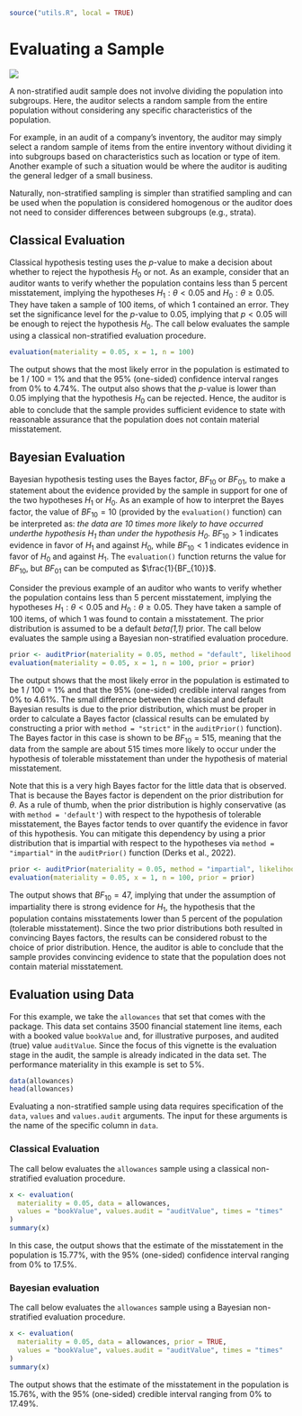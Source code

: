 ```r
source("utils.R", local = TRUE)
```

# Evaluating a Sample {#CHAPTER-5}

![](img/selection.png)

A non-stratified audit sample does not involve dividing the population into
subgroups. Here, the auditor selects a random sample from the entire population
without considering any specific characteristics of the population. 

For example, in an audit of a company's inventory, the auditor may simply select
a random sample of items from the entire inventory without dividing it into
subgroups based on characteristics such as location or type of item. Another
example of such a situation would be where the auditor is auditing the general
ledger of a small business.

Naturally, non-stratified sampling is simpler than stratified sampling and can
be used when the population is considered homogenous or the auditor does not
need to consider differences between subgroups (e.g., strata).

## Classical Evaluation

Classical hypothesis testing uses the *p*-value to make a decision about whether
to reject the hypothesis $H_0$ or not. As an example, consider that an auditor
wants to verify whether the population contains less than 5 percent misstatement,
implying the hypotheses $H_1:\theta<0.05$ and $H_0:\theta\geq0.05$. They have
taken a sample of 100 items, of which 1 contained an error. They set the
significance level for the *p*-value to 0.05, implying that $p < 0.05$ will be
enough to reject the hypothesis $H_0$. The call below evaluates the sample using
a classical non-stratified evaluation procedure.

```r
evaluation(materiality = 0.05, x = 1, n = 100)
```

The output shows that the most likely error in the population is estimated to be
1 / 100 = 1% and that the 95% (one-sided) confidence interval ranges from 0% to
4.74%. The output also shows that the *p*-value is lower than 0.05 implying that
the hypothesis $H_0$ can be rejected. Hence, the auditor is able to conclude
that the sample provides sufficient evidence to state with reasonable assurance
that the population does not contain material misstatement.

## Bayesian Evaluation

Bayesian hypothesis testing uses the Bayes factor, $BF_{10}$ or $BF_{01}$, to
make a statement about the evidence provided by the sample in support for one of
the two hypotheses $H_1$ or $H_0$. As an example of how to interpret the Bayes
factor, the value of $BF_{10} = 10$ (provided by the `evaluation()` function)
can be interpreted as: *the data are 10 times more likely to have occurred underthe hypothesis $H_1$ than under the hypothesis $H_0$*.
$BF_{10} > 1$ indicates evidence in favor of $H_1$ and against $H_0$, while
$BF_{10} < 1$ indicates evidence in favor of $H_0$ and against $H_1$. The
`evaluation()` function returns the value for $BF_{10}$, but $BF_{01}$ can be
computed as $\frac{1}{BF_{10}}$.

Consider the previous example of an auditor who wants to verify whether the
population contains less than 5 percent misstatement, implying the hypotheses
$H_1:\theta<0.05$ and $H_0:\theta\geq0.05$. They have taken a sample of 100
items, of which 1 was found to contain a misstatement. The prior distribution is
assumed to be a default *beta(1,1)* prior. The call below evaluates the sample
using a Bayesian non-stratified evaluation procedure.

```r
prior <- auditPrior(materiality = 0.05, method = "default", likelihood = "binomial")
evaluation(materiality = 0.05, x = 1, n = 100, prior = prior)
```

The output shows that the most likely error in the population is estimated to be
1 / 100 = 1% and that the 95% (one-sided) credible interval ranges from 0% to
4.61%. The small difference between the classical and default Bayesian results
is due to the prior distribution, which must be proper in order to calculate a
Bayes factor (classical results can be emulated by constructing a prior with
`method = "strict"` in the `auditPrior()` function). The Bayes factor in this
case is shown to be $BF_{10}=515$, meaning that the data from the sample are
about 515 times more likely to occur under the hypothesis of tolerable
misstatement than under the hypothesis of material misstatement.

Note that this is a very high Bayes factor for the little data that is observed.
That is because the Bayes factor is dependent on the prior distribution for
$\theta$. As a rule of thumb, when the prior distribution is highly conservative
(as with `method = 'default'`) with respect to the hypothesis of tolerable
misstatement, the Bayes factor tends to over quantify the evidence in favor of
this hypothesis. You can mitigate this dependency by using a prior distribution
that is impartial with respect to the hypotheses via `method = "impartial"` in
the `auditPrior()` function (Derks et al., 2022).

```r
prior <- auditPrior(materiality = 0.05, method = "impartial", likelihood = "binomial")
evaluation(materiality = 0.05, x = 1, n = 100, prior = prior)
```

The output shows that $BF_{10}=47$, implying that under the assumption of
impartiality there is strong evidence for $H_1$, the hypothesis that the
population contains misstatements lower than 5 percent of the population
(tolerable misstatement). Since the two prior distributions both resulted in
convincing Bayes factors, the results can be considered robust to the choice of
prior distribution. Hence, the auditor is able to conclude that the sample
provides convincing evidence to state that the population does not contain
material misstatement.

## Evaluation using Data

For this example, we take the `allowances` that set that comes with the package.
This data set contains 3500 financial statement line items, each with a booked
value `bookValue` and, for illustrative purposes, and audited (true) value
`auditValue`. Since the focus of this vignette is the evaluation stage in the
audit, the sample is already indicated in the data set. The performance
materiality in this example is set to 5%.

```r
data(allowances)
head(allowances)
```

Evaluating a non-stratified sample using data requires specification of the
`data`, `values` and `values.audit` arguments. The input for these arguments is
the name of the specific column in `data`.

### Classical Evaluation

The call below evaluates the `allowances` sample using a classical
non-stratified evaluation procedure.

```r
x <- evaluation(
  materiality = 0.05, data = allowances,
  values = "bookValue", values.audit = "auditValue", times = "times"
)
summary(x)
```

In this case, the output shows that the estimate of the misstatement in the
population is 15.77%, with the 95% (one-sided) confidence interval ranging from
0% to 17.5%.

### Bayesian evaluation

The call below evaluates the `allowances` sample using a Bayesian non-stratified
evaluation procedure.

```r
x <- evaluation(
  materiality = 0.05, data = allowances, prior = TRUE,
  values = "bookValue", values.audit = "auditValue", times = "times"
)
summary(x)
```

The output shows that the estimate of the misstatement in the population is
15.76%, with the 95% (one-sided) credible interval ranging from 0% to 17.49%.
